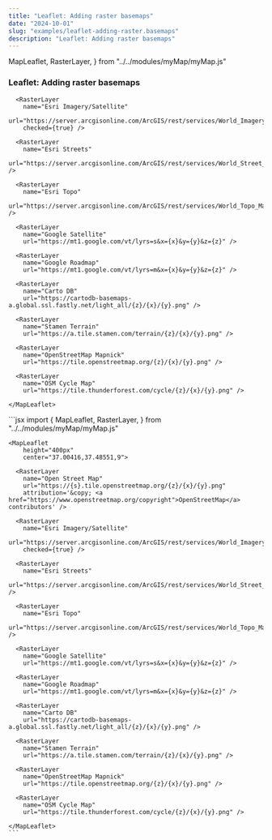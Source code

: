 ```yaml
---
title: "Leaflet: Adding raster basemaps"
date: "2024-10-01"
slug: "examples/leaflet-adding-raster.basemaps"
description: "Leaflet: Adding raster basemaps"
---
```


  MapLeaflet,
  RasterLayer,
} from "../../modules/myMap/myMap.js"


### Leaflet: Adding raster basemaps

<div className="row mt-3 mb-5 border-top border-bottom py-3">
  <div className="col-6">
    <MapLeaflet 
        height="400px" 
        center="37.00416,37.48551,9">
      <RasterLayer
        name="Open Street Map"
        url="https://{s}.tile.openstreetmap.org/{z}/{x}/{y}.png"
        attribution='&copy; <a href="https://www.openstreetmap.org/copyright">OpenStreetMap</a> contributors' />

      <RasterLayer
        name="Esri Imagery/Satellite"
        url="https://server.arcgisonline.com/ArcGIS/rest/services/World_Imagery/MapServer/tile/{z}/{y}/{x}"
        checked={true} />

      <RasterLayer
        name="Esri Streets"
        url="https://server.arcgisonline.com/ArcGIS/rest/services/World_Street_Map/MapServer/tile/{z}/{y}/{x}" />

      <RasterLayer
        name="Esri Topo"
        url="https://server.arcgisonline.com/ArcGIS/rest/services/World_Topo_Map/MapServer/tile/{z}/{y}/{x}" />

      <RasterLayer
        name="Google Satellite"
        url="https://mt1.google.com/vt/lyrs=s&x={x}&y={y}&z={z}" />

      <RasterLayer
        name="Google Roadmap"
        url="https://mt1.google.com/vt/lyrs=m&x={x}&y={y}&z={z}" />

      <RasterLayer
        name="Carto DB"
        url="https://cartodb-basemaps-a.global.ssl.fastly.net/light_all/{z}/{x}/{y}.png" />

      <RasterLayer
        name="Stamen Terrain"
        url="https://a.tile.stamen.com/terrain/{z}/{x}/{y}.png" />

      <RasterLayer
        name="OpenStreetMap Mapnick"
        url="https://tile.openstreetmap.org/{z}/{x}/{y}.png" />

      <RasterLayer
        name="OSM Cycle Map"
        url="https://tile.thunderforest.com/cycle/{z}/{x}/{y}.png" />

    </MapLeaflet>
  </div>
  <div className="col-6">
    ```jsx
    import {
      MapLeaflet,
      RasterLayer,
    } from "../../modules/myMap/myMap.js"

    <MapLeaflet 
        height="400px" 
        center="37.00416,37.48551,9">
        
      <RasterLayer
        name="Open Street Map"
        url="https://{s}.tile.openstreetmap.org/{z}/{x}/{y}.png"
        attribution='&copy; <a href="https://www.openstreetmap.org/copyright">OpenStreetMap</a> contributors' />

      <RasterLayer
        name="Esri Imagery/Satellite"
        url="https://server.arcgisonline.com/ArcGIS/rest/services/World_Imagery/MapServer/tile/{z}/{y}/{x}"
        checked={true} />

      <RasterLayer
        name="Esri Streets"
        url="https://server.arcgisonline.com/ArcGIS/rest/services/World_Street_Map/MapServer/tile/{z}/{y}/{x}" />

      <RasterLayer
        name="Esri Topo"
        url="https://server.arcgisonline.com/ArcGIS/rest/services/World_Topo_Map/MapServer/tile/{z}/{y}/{x}" />

      <RasterLayer
        name="Google Satellite"
        url="https://mt1.google.com/vt/lyrs=s&x={x}&y={y}&z={z}" />

      <RasterLayer
        name="Google Roadmap"
        url="https://mt1.google.com/vt/lyrs=m&x={x}&y={y}&z={z}" />

      <RasterLayer
        name="Carto DB"
        url="https://cartodb-basemaps-a.global.ssl.fastly.net/light_all/{z}/{x}/{y}.png" />

      <RasterLayer
        name="Stamen Terrain"
        url="https://a.tile.stamen.com/terrain/{z}/{x}/{y}.png" />

      <RasterLayer
        name="OpenStreetMap Mapnick"
        url="https://tile.openstreetmap.org/{z}/{x}/{y}.png" />

      <RasterLayer
        name="OSM Cycle Map"
        url="https://tile.thunderforest.com/cycle/{z}/{x}/{y}.png" />
        
    </MapLeaflet>
    ```
  </div>
</div>